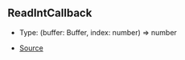 ## ReadIntCallback

- Type: (buffer: Buffer, index: number) => number

- [Source](https://github.com/Androz2091/discord-player/blob/5a3437b/packages/equalizer/src/equalizer/ChannelProcessor.ts#L3)